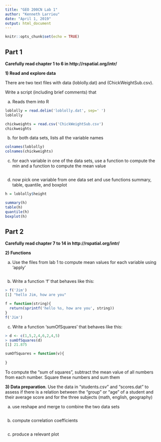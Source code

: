```yaml
---
title: "GEO 200CN Lab 1"
author: "Kenneth Larrieu"
date: "April 1, 2019"
output: html_document
---
```


```r
knitr::opts_chunk$set(echo = TRUE)
```

## Part 1


__Carefully read chapter 1 to 6 in http://rspatial.org/intr/ __


__1) Read and explore data __

There are two text files with data (loblolly.dat) and (ChickWeightSub.csv). 

Write a script (including brief comments) that

a) Reads them into R

```r
loblolly = read.delim('loblolly.dat', sep=' ')
loblolly

chickweights = read.csv('ChickWeightSub.csv')
chickweights
```

b) for both data sets, lists all the variable names

```r
colnames(loblolly)
colnames(chickweights)
```

c) for each variable in one of the data sets, use a function to compute the min and a function to compute the mean value 

```r

```

d) now pick one variable from one data set and use functions summary, table, quantile, and boxplot

```r
h = loblolly$height

summary(h)
table(h)
quantile(h)
boxplot(h)
```


## Part 2

__Carefully read chapter 7 to 14 in http://rspatial.org/intr/ __


__2) Functions__

a) Use the files from lab 1 to compute mean values for each variable using 'apply'

```r

```

b) Write a function 'f' that behaves like this:

```r
> f('Jim')
[1] "hello Jim, how are you"
```

```r
f = function(string){
  return(sprintf('hello %s, how are you', string))
}
f('Jim')
```

c) Write a function 'sumOfSquares' that behaves like this:

```r
> d <- c(1,5,2,4,6,2,4,5)
> sumOfSquares(d)
[1] 21.875
```

```r
sumOfSquares = function(v){
  
}
```

To compute the "sum of squares", subtract the mean value of all numbers from each number. Square these numbers and sum them


__3) Data preparation__. Use the data in "students.csv" and "scores.dat" to assess if there is a relation between the "group" or "age" of a student and their average score and for the three subjects (math, english, geography)

a) use reshape and merge to combine the two data sets

```r

```

b) compute correlation coefficients

```r

```

c) produce a relevant plot

```r

```
